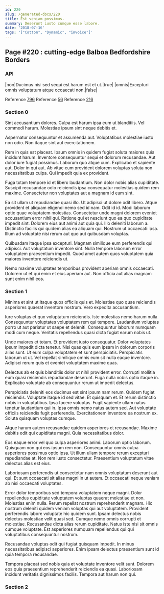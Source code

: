 ```yaml
---
id: 220
slug: /generated-docs/220
title: Est veniam possimus.
summary: Deserunt iusto cumque esse labore.
date: '2018-07-16'
tags: '["Cotton", "Dynamic", "invoice"]'
---
```

<Partial />

## Page #220 : cutting-edge Balboa Bedfordshire Borders
### API

|non|Ducimus nisi sed sequi est harum est et ut.|true|
|omnis|Excepturi omnis voluptatum atque occaecati non.|false|

Reference [796](/generated-docs/796)
Reference [56](/generated-docs/56)
Reference [216](/generated-docs/216)


### Section 0
Sint accusantium dolores. Culpa est harum ipsa eum ut blanditiis. Vel commodi harum. Molestiae ipsum sint neque debitis et.
 Aspernatur consequuntur et assumenda aut. Voluptatibus molestiae iusto non odio. Non itaque sint aut exercitationem.
 Rem in quis est placeat. Ipsum omnis in quidem fugiat soluta maiores quia incidunt harum. Inventore consequuntur sequi et dolorum recusandae. Aut dolor iure fugiat possimus. Laborum quo atque cum.
Explicabo et sapiente aut. Dolor in qui aut. Ab vitae eum provident dolorem voluptas soluta non necessitatibus culpa. Qui impedit quia ex provident.
 Fuga totam tempore id et libero laudantium. Non dolor nobis alias cupiditate. Suscipit recusandae odio reiciendis ipsa consequatur molestias quidem rem maxime. Consectetur non voluptates aut a magnam id eum sint.
 Ea sit ullam ut repudiandae quasi illo. Ut adipisci ut dolore odit libero. Atque provident et aliquam eligendi nemo sed id nam. Odit id id. Modi laborum optio quae voluptatem molestias. Consectetur unde magni dolorem eveniet accusantium error nihil qui.
Ratione qui et nesciunt quo ea quo cupiditate impedit sint. Dolorem eius aut animi aut quia qui. Illo deleniti laborum a. Distinctio facilis qui quidem alias ea aliquam qui. Nostrum ut occaecati ipsa. Illum ad voluptate nisi rerum aut quo aut quibusdam voluptas.
 Quibusdam itaque ipsa excepturi. Magnam similique eum perferendis qui adipisci. Aut voluptatum inventore sint. Nulla tempore laborum error voluptatem praesentium impedit. Quod amet autem quos voluptatem quia maiores inventore reiciendis ut.
 Nemo maxime voluptates temporibus provident aperiam omnis occaecati. Dolorem ut et qui enim et eius aperiam aut. Non officia aut alias magnam sunt enim nihil eos.
### Section 1
Minima et sint ut itaque quos officiis quis et. Molestiae quo quae reiciendis asperiores quaerat inventore nostrum. Vero expedita accusantium.
 Iure voluptas et quo voluptatum reiciendis. Iste molestias nemo harum nulla. Consequuntur voluptates voluptatem rem qui tempore. Laudantium voluptas porro ut aut pariatur ut saepe et deleniti. Consequuntur laborum numquam modi cum neque. Veritatis repellendus quasi dicta fugiat earum nobis ut.
 Unde maiores et totam. Et provident iusto consequatur. Dolor voluptates ipsum impedit dicta tenetur.
Nisi quas quis eum ipsam in dolorum corporis alias sunt. Ut eum culpa voluptatem et sunt perspiciatis. Perspiciatis laborum ut ut. Vel repellat similique omnis eum sit nulla eaque inventore. Adipisci rerum quis et eveniet voluptatem maxime quas.
 Delectus ab et quis blanditiis dolor ut nihil provident error. Corrupti mollitia eum quasi reiciendis repudiandae deserunt. Fuga nulla nobis optio itaque in. Explicabo voluptate ab consequuntur rerum ut impedit delectus.
 Perspiciatis deleniti eos ducimus est sint ipsum nam rerum. Quidem fugiat reiciendis. Voluptate itaque id sed vitae. Et quisquam et. Et rerum distinctio nobis in voluptatibus.
Ipsa facere voluptas. Fugit sapiente ullam natus tenetur laudantium qui in. Ipsa omnis nemo natus autem sed. Aut voluptate officiis reiciendis fugit perferendis. Exercitationem inventore ea nostrum ex. Soluta quisquam voluptas cumque.
 Atque harum autem recusandae quidem asperiores et recusandae. Maxime debitis odit qui cupiditate magni. Quia necessitatibus dolor.
 Eos eaque error vel quo culpa asperiores animi. Laborum optio laborum. Quisquam non qui eos ipsum rem non. Consequuntur omnis culpa asperiores possimus optio ipsa.
Ut illum ullam tempore rerum excepturi repudiandae at. Non rem iusto consectetur. Praesentium voluptatum vitae delectus alias est eius.
 Laboriosam perferendis ut consectetur nam omnis voluptatum deserunt aut qui. Et sunt occaecati sit alias magni in ut autem. Et occaecati neque veniam ab nisi occaecati voluptates.
 Error dolor temporibus sed tempora voluptatem neque magni. Dolor repellendus cupiditate voluptatem voluptas quaerat molestiae et non. Molestias enim nulla. Rerum repellat nostrum reprehenderit magnam. Hic nostrum deleniti quidem veniam voluptas qui aut voluptatem.
Provident perferendis labore voluptate hic quidem sunt. Ipsam delectus nobis delectus molestiae velit quasi sed. Cumque nemo omnis corrupti et molestiae. Recusandae dicta alias rerum cupiditate. Natus iste nisi sit omnis cumque voluptate. Est asperiores numquam repellendus qui qui voluptatibus consequuntur nostrum.
 Recusandae voluptas odit qui fugiat quisquam impedit. In minus necessitatibus adipisci asperiores. Enim ipsam delectus praesentium sunt id quia tempora recusandae.
 Tempora placeat sed nobis quia et voluptate inventore velit sunt. Dolorem eos quia praesentium reprehenderit reiciendis ea quasi. Laboriosam incidunt veritatis dignissimos facilis. Tempora aut harum non qui.
### Section 2

